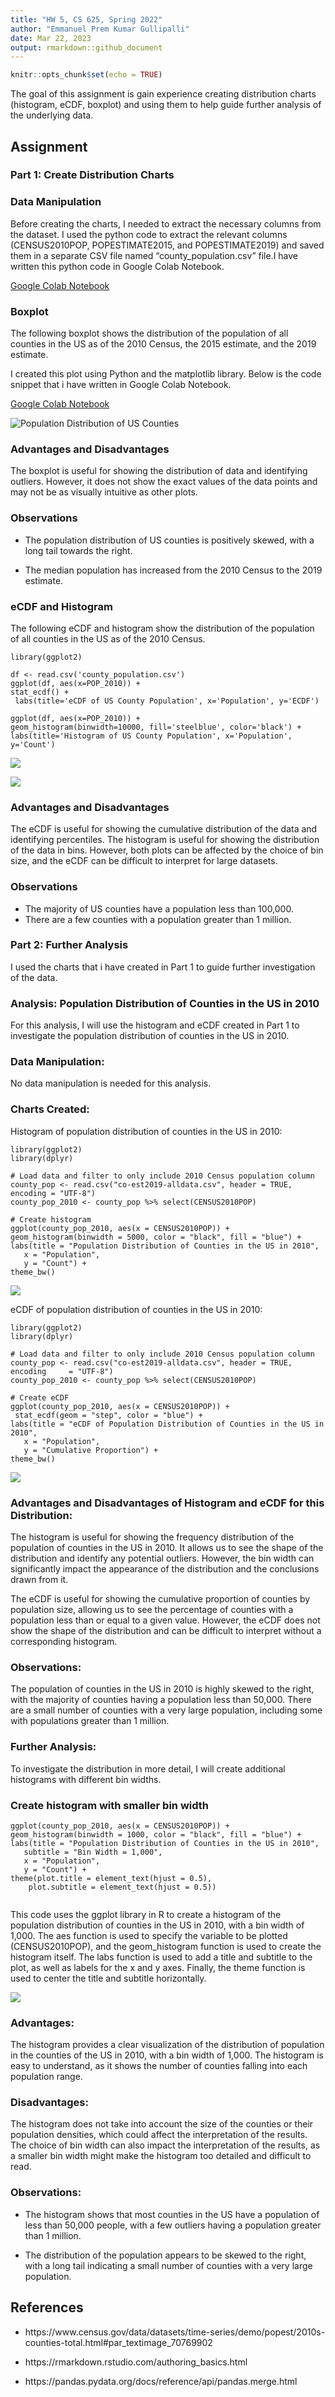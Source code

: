 ```yaml
---
title: "HW 5, CS 625, Spring 2022"
author: "Emmanuel Prem Kumar Gullipalli"
date: Mar 22, 2023
output: rmarkdown::github_document
---
```


```r
knitr::opts_chunk$set(echo = TRUE)
```

The goal of this assignment is gain experience creating distribution charts (histogram, eCDF, boxplot) and using them to help guide further analysis of the underlying data.

## Assignment

### Part 1: Create Distribution Charts

### Data Manipulation

Before creating the charts, I needed to extract the necessary columns from the dataset. I used the python code to extract the relevant columns (CENSUS2010POP, POPESTIMATE2015, and POPESTIMATE2019) and saved them in a separate CSV file named "county_population.csv" file.I have written this python code in Google Colab Notebook.

[Google Colab Notebook](https://colab.research.google.com/drive/1MXrnHf9mBXdB6KHIPoyu6YHzVgEVCjDx?usp=sharing)

### Boxplot

The following boxplot shows the distribution of the population of all counties in the US as of the 2010 Census, the 2015 estimate, and the 2019 estimate.

I created this plot using Python and the matplotlib library. Below is the code snippet that i have written in Google Colab Notebook.

[Google Colab Notebook](https://colab.research.google.com/drive/1K4zdqZB0VtQ3Jjqo_bs4TkC168rywr1g?usp=sharing)

![](pop_estimate_1.png "Population Distribution of US Counties")

### Advantages and Disadvantages

The boxplot is useful for showing the distribution of data and identifying outliers. However, it does not show the exact values of the data points and may not be as visually intuitive as other plots.

### Observations

* The population distribution of US counties is positively skewed, with a long tail towards the right.

* The median population has increased from the 2010 Census to the 2019 estimate.

### eCDF and Histogram

The following eCDF and histogram show the distribution of the population of all counties in the US as of the 2010 Census.

    library(ggplot2)

    df <- read.csv('county_population.csv')
    ggplot(df, aes(x=POP_2010)) + 
    stat_ecdf() + 
     labs(title='eCDF of US County Population', x='Population', y='ECDF') 

    ggplot(df, aes(x=POP_2010)) + 
    geom_histogram(binwidth=10000, fill='steelblue', color='black') + 
    labs(title='Histogram of US County Population', x='Population', y='Count')
    
    
![](histogram.png)

![](ecdf.png)

### Advantages and Disadvantages

The eCDF is useful for showing the cumulative distribution of the data and identifying percentiles. The histogram is useful for showing the distribution of the data in bins. However, both plots can be affected by the choice of bin size, and the eCDF can be difficult to interpret for large datasets.

### Observations

* The majority of US counties have a population less than 100,000.
* There are a few counties with a population greater than 1 million.

### Part 2: Further Analysis

I used the charts that i have created in Part 1 to guide further investigation of the data.

### Analysis: Population Distribution of Counties in the US in 2010

For this analysis, I will use the histogram and eCDF created in Part 1 to investigate the population distribution of counties in the US in 2010.

### Data Manipulation:

No data manipulation is needed for this analysis.

### Charts Created:

Histogram of population distribution of counties in the US in 2010:

    library(ggplot2)
    library(dplyr)

    # Load data and filter to only include 2010 Census population column
    county_pop <- read.csv("co-est2019-alldata.csv", header = TRUE, encoding = "UTF-8")
    county_pop_2010 <- county_pop %>% select(CENSUS2010POP)

    # Create histogram
    ggplot(county_pop_2010, aes(x = CENSUS2010POP)) +
    geom_histogram(binwidth = 5000, color = "black", fill = "blue") +
    labs(title = "Population Distribution of Counties in the US in 2010",
       x = "Population",
       y = "Count") +
    theme_bw()

![](Histogram_of_population_distribution_of_counties_in_the_US_in_2010.png)

eCDF of population distribution of counties in the US in 2010:

    library(ggplot2)
    library(dplyr)

    # Load data and filter to only include 2010 Census population column
    county_pop <- read.csv("co-est2019-alldata.csv", header = TRUE, encoding     = "UTF-8")
    county_pop_2010 <- county_pop %>% select(CENSUS2010POP)

    # Create eCDF
    ggplot(county_pop_2010, aes(x = CENSUS2010POP)) +
     stat_ecdf(geom = "step", color = "blue") +
    labs(title = "eCDF of Population Distribution of Counties in the US in 2010",
       x = "Population",
       y = "Cumulative Proportion") +
    theme_bw()
    
![](eCDF_of_population_distribution_of_counties_in_the_US_in_2010.png)

### Advantages and Disadvantages of Histogram and eCDF for this Distribution:

The histogram is useful for showing the frequency distribution of the population of counties in the US in 2010. It allows us to see the shape of the distribution and identify any potential outliers. However, the bin width can significantly impact the appearance of the distribution and the conclusions drawn from it.

The eCDF is useful for showing the cumulative proportion of counties by population size, allowing us to see the percentage of counties with a population less than or equal to a given value. However, the eCDF does not show the shape of the distribution and can be difficult to interpret without a corresponding histogram.

### Observations:

The population of counties in the US in 2010 is highly skewed to the right, with the majority of counties having a population less than 50,000.
There are a small number of counties with a very large population, including some with populations greater than 1 million.

### Further Analysis:

To investigate the distribution in more detail, I will create additional histograms with different bin widths.

### Create histogram with smaller bin width

    ggplot(county_pop_2010, aes(x = CENSUS2010POP)) +
    geom_histogram(binwidth = 1000, color = "black", fill = "blue") +
    labs(title = "Population Distribution of Counties in the US in 2010",
       subtitle = "Bin Width = 1,000",
       x = "Population",
       y = "Count") +
    theme(plot.title = element_text(hjust = 0.5),
        plot.subtitle = element_text(hjust = 0.5))
        
This code uses the ggplot library in R to create a histogram of the population distribution of counties in the US in 2010, with a bin width of 1,000. The aes function is used to specify the variable to be plotted (CENSUS2010POP), and the geom_histogram function is used to create the histogram itself. The labs function is used to add a title and subtitle to the plot, as well as labels for the x and y axes. Finally, the theme function is used to center the title and subtitle horizontally.
        
![](Create_histogram_with_smaller_bin_width.png)

### Advantages:

The histogram provides a clear visualization of the distribution of population in the counties of the US in 2010, with a bin width of 1,000.
The histogram is easy to understand, as it shows the number of counties falling into each population range.

### Disadvantages:

The histogram does not take into account the size of the counties or their population densities, which could affect the interpretation of the results.
The choice of bin width can also impact the interpretation of the results, as a smaller bin width might make the histogram too detailed and difficult to read.

### Observations:

* The histogram shows that most counties in the US have a population of less than 50,000 people, with a few outliers having a population greater than 1 million.

* The distribution of the population appears to be skewed to the right, with a long tail indicating a small number of counties with a very large population.

## References

* https://www.census.gov/data/datasets/time-series/demo/popest/2010s-counties-total.html#par_textimage_70769902

* https://rmarkdown.rstudio.com/authoring_basics.html

* https://pandas.pydata.org/docs/reference/api/pandas.merge.html


